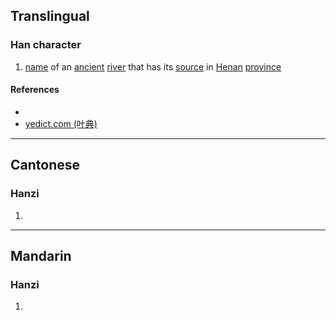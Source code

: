 {{character info/new}}
==Translingual==

===Han character===
{{Han char|rn=85|rad=水|as=11|sn=14|four=38140|canj=EGSK|ids=⿰氵敖}}

# [[name]] of an [[ancient]] [[river]] that has its [[source]] in [[Henan]] [[province]]

====References====
* {{Han ref|kx=0644.060|dkj=18087|hdz=31692.040|uh=6EF6|ud=28406|bh=E2B0|bd=58032}}
* [http://yedict.com/htm/6E/6EF6.htm yedict.com (叶典)]

----

==Cantonese==

===Hanzi===
{{yue-hanzi|jyut=|y=ngou4}}

# {{defn|lang=yue|sort=水11}}

----

==Mandarin==

===Hanzi===
{{cmn-hanzi|pin=[[áo]] ([[ao2]])|wg=ao<sup>2</sup>}}

# {{defn|lang=cmn|sort=水11}}